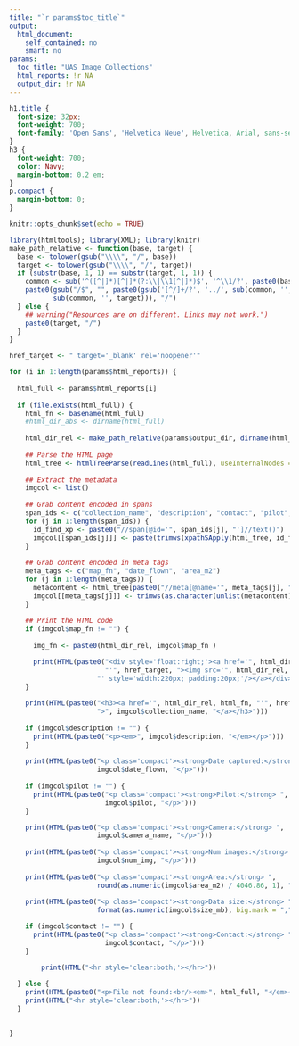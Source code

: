 ```yaml
---
title: "`r params$toc_title`"
output: 
  html_document: 
    self_contained: no
    smart: no
params:
  toc_title: "UAS Image Collections"
  html_reports: !r NA
  output_dir: !r NA
---
```


```css
h1.title {
  font-size: 32px;
  font-weight: 700;
  font-family: 'Open Sans', 'Helvetica Neue', Helvetica, Arial, sans-serif;
}
h3 {
  font-weight: 700;
  color: Navy;
  margin-bottom: 0.2 em;
}
p.compact {
  margin-bottom: 0;
}
```

```r
knitr::opts_chunk$set(echo = TRUE)
```

```r
library(htmltools); library(XML); library(knitr)
make_path_relative <- function(base, target) {
  base <- tolower(gsub("\\\\", "/", base))
  target <- tolower(gsub("\\\\", "/", target))
  if (substr(base, 1, 1) == substr(target, 1, 1)) {
    common <- sub('^([^|]*)[^|]*(?:\\|\\1[^|]*)$', '^\\1/?', paste0(base, '|', target))
    paste0(gsub("/$", "", paste0(gsub('[^/]+/?', '../', sub(common, '', base)),
           sub(common, '', target))), "/")
  } else {
    ## warning("Resources are on different. Links may not work.")
    paste0(target, "/")
  }
}
```


```r
href_target <- " target='_blank' rel='noopener'"

for (i in 1:length(params$html_reports)) {
  
  html_full <- params$html_reports[i]
  
  if (file.exists(html_full)) {
    html_fn <- basename(html_full)
    #html_dir_abs <- dirname(html_full)
    
    html_dir_rel <- make_path_relative(params$output_dir, dirname(html_full))
    
    ## Parse the HTML page
    html_tree <- htmlTreeParse(readLines(html_full), useInternalNodes = TRUE)
  
    ## Extract the metadata
    imgcol <- list()
    
    ## Grab content encoded in spans
    span_ids <- c("collection_name", "description", "contact", "pilot", "num_img", "size_mb", "camera_name")
    for (j in 1:length(span_ids)) {
      id_find_xp <- paste0("//span[@id='", span_ids[j], "']//text()")
      imgcol[[span_ids[j]]] <- paste(trimws(xpathSApply(html_tree, id_find_xp, xmlValue)), collapse=" ")
    }
    
    ## Grab content encoded in meta tags
    meta_tags <- c("map_fn", "date_flown", "area_m2")
    for (j in 1:length(meta_tags)) {
      metacontent <- html_tree[paste0("//meta[@name='", meta_tags[j], "']/@content")]
      imgcol[[meta_tags[j]]] <- trimws(as.character(unlist(metacontent)))
    }
    
    ## Print the HTML code
    if (imgcol$map_fn != "") {
      
      img_fn <- paste0(html_dir_rel, imgcol$map_fn )

      print(HTML(paste0("<div style='float:right;'><a href='", html_dir_rel, html_fn,
                        "'", href_target, "><img src='", html_dir_rel, imgcol$map_fn,
                      "' style='width:220px; padding:20px;'/></a></div>")))
    }
    
    print(HTML(paste0("<h3><a href='", html_dir_rel, html_fn, "'", href_target,
                      ">", imgcol$collection_name, "</a></h3>")))
    
    if (imgcol$description != "") {
      print(HTML(paste0("<p><em>", imgcol$description, "</em></p>")))
    }
  
    print(HTML(paste0("<p class='compact'><strong>Date captured:</strong> ",
                      imgcol$date_flown, "</p>")))
    
    if (imgcol$pilot != "") {
      print(HTML(paste0("<p class='compact'><strong>Pilot:</strong> ", 
                        imgcol$pilot, "</p>")))
    }

    print(HTML(paste0("<p class='compact'><strong>Camera:</strong> ",
                      imgcol$camera_name, "</p>")))
    
    print(HTML(paste0("<p class='compact'><strong>Num images:</strong> ",
                      imgcol$num_img, "</p>")))
    
    print(HTML(paste0("<p class='compact'><strong>Area:</strong> ",
                      round(as.numeric(imgcol$area_m2) / 4046.86, 1), " acres</p>")))
    
    print(HTML(paste0("<p class='compact'><strong>Data size:</strong> ",
                      format(as.numeric(imgcol$size_mb), big.mark = ","), " MB</p>")))

    if (imgcol$contact != "") {
      print(HTML(paste0("<p class='compact'><strong>Contact:</strong> ", 
                        imgcol$contact, "</p>")))
    }

        print(HTML("<hr style='clear:both;'></hr>"))
      
  } else {
    print(HTML(paste0("<p>File not found:<br/><em>", html_full, "</em></p>")))
    print(HTML("<hr style='clear:both;'></hr>"))
  }
  

}
```



